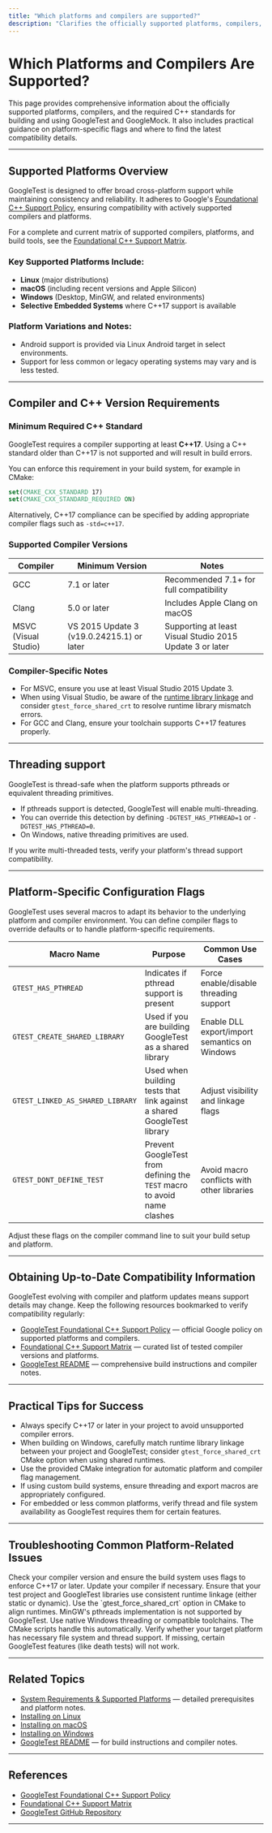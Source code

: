 ```yaml
---
title: "Which platforms and compilers are supported?"
description: "Clarifies the officially supported platforms, compilers, and required C++ versions. Includes guidance for users on platform-specific flags and where to find up-to-date compatibility information."
---
```


# Which Platforms and Compilers Are Supported?

This page provides comprehensive information about the officially supported platforms, compilers, and the required C++ standards for building and using GoogleTest and GoogleMock. It also includes practical guidance on platform-specific flags and where to find the latest compatibility details.

---

## Supported Platforms Overview

GoogleTest is designed to offer broad cross-platform support while maintaining consistency and reliability. It adheres to Google's [Foundational C++ Support Policy](https://opensource.google/documentation/policies/cplusplus-support), ensuring compatibility with actively supported compilers and platforms.

For a complete and current matrix of supported compilers, platforms, and build tools, see the [Foundational C++ Support Matrix](https://github.com/google/oss-policies-info/blob/main/foundational-cxx-support-matrix.md).

### Key Supported Platforms Include:

- **Linux** (major distributions)
- **macOS** (including recent versions and Apple Silicon)
- **Windows** (Desktop, MinGW, and related environments)
- **Selective Embedded Systems** where C++17 support is available

### Platform Variations and Notes:
- Android support is provided via Linux Android target in select environments.
- Support for less common or legacy operating systems may vary and is less tested.

---

## Compiler and C++ Version Requirements

### Minimum Required C++ Standard

GoogleTest requires a compiler supporting at least **C++17**. Using a C++ standard older than C++17 is not supported and will result in build errors.

You can enforce this requirement in your build system, for example in CMake:

```cmake
set(CMAKE_CXX_STANDARD 17)
set(CMAKE_CXX_STANDARD_REQUIRED ON)
```

Alternatively, C++17 compliance can be specified by adding appropriate compiler flags such as `-std=c++17`.

### Supported Compiler Versions

| Compiler           | Minimum Version        | Notes                                   |
|--------------------|------------------------|-----------------------------------------|
| GCC                | 7.1 or later           | Recommended 7.1+ for full compatibility |
| Clang              | 5.0 or later           | Includes Apple Clang on macOS            |
| MSVC (Visual Studio)| VS 2015 Update 3 (v19.0.24215.1) or later | Supporting at least Visual Studio 2015 Update 3 or later |

### Compiler-Specific Notes

- For MSVC, ensure you use at least Visual Studio 2015 Update 3.
- When using Visual Studio, be aware of the [runtime library linkage](https://github.com/google/googletest/blob/main/googletest/README.md#visual-studio-dynamic-vs-static-runtimes) and consider `gtest_force_shared_crt` to resolve runtime library mismatch errors.
- For GCC and Clang, ensure your toolchain supports C++17 features properly.

---

## Threading support

GoogleTest is thread-safe when the platform supports pthreads or equivalent threading primitives.

- If pthreads support is detected, GoogleTest will enable multi-threading.
- You can override this detection by defining `-DGTEST_HAS_PTHREAD=1` or `-DGTEST_HAS_PTHREAD=0`.
- On Windows, native threading primitives are used.

If you write multi-threaded tests, verify your platform's thread support compatibility.

---

## Platform-Specific Configuration Flags

GoogleTest uses several macros to adapt its behavior to the underlying platform and compiler environment. You can define compiler flags to override defaults or to handle platform-specific requirements.

| Macro Name                      | Purpose                                                  | Common Use Cases                       |
|--------------------------------|----------------------------------------------------------|----------------------------------------|
| `GTEST_HAS_PTHREAD`            | Indicates if pthread support is present                  | Force enable/disable threading support|
| `GTEST_CREATE_SHARED_LIBRARY`  | Used if you are building GoogleTest as a shared library  | Enable DLL export/import semantics on Windows|
| `GTEST_LINKED_AS_SHARED_LIBRARY` | Used when building tests that link against a shared GoogleTest library | Adjust visibility and linkage flags |
| `GTEST_DONT_DEFINE_TEST`       | Prevent GoogleTest from defining the `TEST` macro to avoid name clashes | Avoid macro conflicts with other libraries|

Adjust these flags on the compiler command line to suit your build setup and platform.

---

## Obtaining Up-to-Date Compatibility Information

GoogleTest evolving with compiler and platform updates means support details may change. Keep the following resources bookmarked to verify compatibility regularly:

- [GoogleTest Foundational C++ Support Policy](https://opensource.google/documentation/policies/cplusplus-support) — official Google policy on supported platforms and compilers.
- [Foundational C++ Support Matrix](https://github.com/google/oss-policies-info/blob/main/foundational-cxx-support-matrix.md) — curated list of tested compiler versions and platforms.
- [GoogleTest README](https://github.com/google/googletest/blob/main/README.md) — comprehensive build instructions and compiler notes.

---

## Practical Tips for Success

- Always specify C++17 or later in your project to avoid unsupported compiler errors.
- When building on Windows, carefully match runtime library linkage between your project and GoogleTest; consider `gtest_force_shared_crt` CMake option when using shared runtimes.
- Use the provided CMake integration for automatic platform and compiler flag management.
- If using custom build systems, ensure threading and export macros are appropriately configured.
- For embedded or less common platforms, verify thread and file system availability as GoogleTest requires them for certain features.

---

## Troubleshooting Common Platform-Related Issues

<AccordionGroup title="Common Platform and Compiler Issues">
<Accordion title="Build Fails Due to Older Compiler or Missing C++17 Support">
Check your compiler version and ensure the build system uses flags to enforce C++17 or later. Update your compiler if necessary.
</Accordion>
<Accordion title="Runtime Library Mismatch on Windows">
Ensure that your test project and GoogleTest libraries use consistent runtime linkage (either static or dynamic). Use the `gtest_force_shared_crt` option in CMake to align runtimes.
</Accordion>
<Accordion title="Link Errors Related to Pthread on Windows with MinGW">
MinGW's pthreads implementation is not supported by GoogleTest. Use native Windows threading or compatible toolchains. The CMake scripts handle this automatically.
</Accordion>
<Accordion title="Test Executables Not Running or Crashing on Embedded Platforms">
Verify whether your target platform has necessary file system and thread support. If missing, certain GoogleTest features (like death tests) will not work.
</Accordion>
</AccordionGroup>

---

## Related Topics

- [System Requirements & Supported Platforms](/getting-started/requirements-installation/system-requirements) — detailed prerequisites and platform notes.
- [Installing on Linux](/getting-started/requirements-installation/install-on-linux)
- [Installing on macOS](/getting-started/requirements-installation/install-on-macos)
- [Installing on Windows](/getting-started/requirements-installation/install-on-windows)
- [GoogleTest README](https://github.com/google/googletest/blob/main/README.md) — for build instructions and compiler notes.

---

## References

- [GoogleTest Foundational C++ Support Policy](https://opensource.google/documentation/policies/cplusplus-support)
- [Foundational C++ Support Matrix](https://github.com/google/oss-policies-info/blob/main/foundational-cxx-support-matrix.md)
- [GoogleTest GitHub Repository](https://github.com/google/googletest)

---